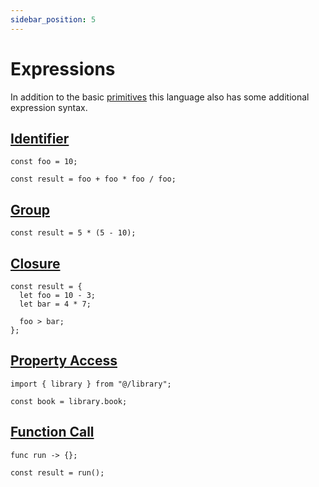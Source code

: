 ```yaml
---
sidebar_position: 5
---
```



# Expressions

In addition to the basic [primitives](../primitive) this language also has some additional expression syntax.

## [Identifier](identifier)

```knot
const foo = 10;

const result = foo + foo * foo / foo;
```

## [Group](group)

```knot
const result = 5 * (5 - 10);
```

## [Closure](closure)

```knot
const result = {
  let foo = 10 - 3;
  let bar = 4 * 7;

  foo > bar;
};
```

## [Property Access](property-access)

```knot
import { library } from "@/library";

const book = library.book;
```

## [Function Call](function-call)

```knot
func run -> {};

const result = run();
```
